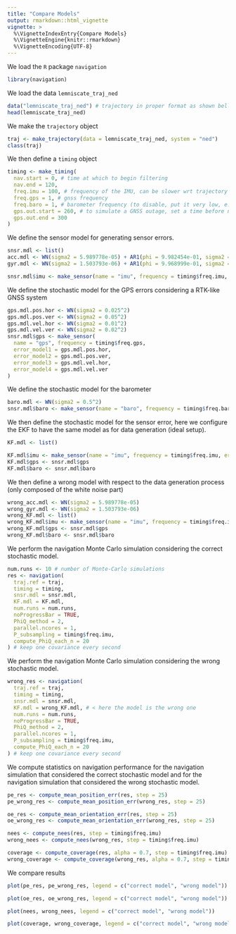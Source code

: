 ```yaml
---
title: "Compare Models"
output: rmarkdown::html_vignette
vignette: >
  %\VignetteIndexEntry{Compare Models}
  %\VignetteEngine{knitr::rmarkdown}
  %\VignetteEncoding{UTF-8}
---
```


We load the `R` package `navigation`
```r
library(navigation)
```

We load the data `lemniscate_traj_ned`
```r
data("lemniscate_traj_ned") # trajectory in proper format as shown bellow
head(lemniscate_traj_ned)
```

We make the `trajectory` object
```r
traj <- make_trajectory(data = lemniscate_traj_ned, system = "ned")
class(traj)
```
We then define a `timing` object
```r
timing <- make_timing(
  nav.start = 0, # time at which to begin filtering
  nav.end = 120,
  freq.imu = 100, # frequency of the IMU, can be slower wrt trajectory frequency
  freq.gps = 1, # gnss frequency
  freq.baro = 1, # barometer frequency (to disable, put it very low, e.g. 1e-5)
  gps.out.start = 260, # to simulate a GNSS outage, set a time before nav.end
  gps.out.end = 300
)
```


We define the sensor model for generating sensor errors.
```r
snsr.mdl <- list()
acc.mdl <- WN(sigma2 = 5.989778e-05) + AR1(phi = 9.982454e-01, sigma2 = 1.848297e-10) + AR1(phi = 9.999121e-01, sigma2 = 2.435414e-11) + AR1(phi = 9.999998e-01, sigma2 = 1.026718e-12)
gyr.mdl <- WN(sigma2 = 1.503793e-06) + AR1(phi = 9.968999e-01, sigma2 = 2.428980e-11) + AR1(phi = 9.999001e-01, sigma2 = 1.238142e-12)

snsr.mdl$imu <- make_sensor(name = "imu", frequency = timing$freq.imu, error_model1 = acc.mdl, error_model2 = gyr.mdl)
```

We define the stochastic model for the GPS errors considering a RTK-like GNSS system
```r
gps.mdl.pos.hor <- WN(sigma2 = 0.025^2)
gps.mdl.pos.ver <- WN(sigma2 = 0.05^2)
gps.mdl.vel.hor <- WN(sigma2 = 0.01^2)
gps.mdl.vel.ver <- WN(sigma2 = 0.02^2)
snsr.mdl$gps <- make_sensor(
  name = "gps", frequency = timing$freq.gps,
  error_model1 = gps.mdl.pos.hor,
  error_model2 = gps.mdl.pos.ver,
  error_model3 = gps.mdl.vel.hor,
  error_model4 = gps.mdl.vel.ver
)
```

We define the stochastic model for the barometer
```r
baro.mdl <- WN(sigma2 = 0.5^2)
snsr.mdl$baro <- make_sensor(name = "baro", frequency = timing$freq.baro, error_model1 = baro.mdl)
```


We then define the stochastic model for the sensor error, here we configure the EKF to have the same model as for data generation (ideal setup).
```r
KF.mdl <- list()

KF.mdl$imu <- make_sensor(name = "imu", frequency = timing$freq.imu, error_model1 = acc.mdl, error_model2 = gyr.mdl)
KF.mdl$gps <- snsr.mdl$gps
KF.mdl$baro <- snsr.mdl$baro
```


We then define a wrong model with respect to the data generation process (only composed of the white noise part)

```r
wrong_acc.mdl <- WN(sigma2 = 5.989778e-05)
wrong_gyr.mdl <- WN(sigma2 = 1.503793e-06)
wrong_KF.mdl <- list()
wrong_KF.mdl$imu <- make_sensor(name = "imu", frequency = timing$freq.imu, error_model1 = wrong_acc.mdl, error_model2 = wrong_gyr.mdl)
wrong_KF.mdl$gps <- snsr.mdl$gps
wrong_KF.mdl$baro <- snsr.mdl$baro
```


We perform the navigation Monte Carlo simulation considering the correct stochastic model.

```r
num.runs <- 10 # number of Monte-Carlo simulations
res <- navigation(
  traj.ref = traj,
  timing = timing,
  snsr.mdl = snsr.mdl,
  KF.mdl = KF.mdl,
  num.runs = num.runs,
  noProgressBar = TRUE,
  PhiQ_method = 2,
  parallel.ncores = 1,
  P_subsampling = timing$freq.imu,
  compute_PhiQ_each_n = 20
) # keep one covariance every second
```


We perform the navigation Monte Carlo simulation considering the wrong stochastic model.
```r
wrong_res <- navigation(
  traj.ref = traj,
  timing = timing,
  snsr.mdl = snsr.mdl,
  KF.mdl = wrong_KF.mdl, # < here the model is the wrong one
  num.runs = num.runs,
  noProgressBar = TRUE,
  PhiQ_method = 2,
  parallel.ncores = 1,
  P_subsampling = timing$freq.imu,
  compute_PhiQ_each_n = 20
) # keep one covariance every second
```



We compute statistics on navigation performance for the navigation simulation that considered the correct stochastic model and for the navigation simulation that considered the wrong stochastic model.
```r
pe_res <- compute_mean_position_err(res, step = 25)
pe_wrong_res <- compute_mean_position_err(wrong_res, step = 25)

oe_res <- compute_mean_orientation_err(res, step = 25)
oe_wrong_res <- compute_mean_orientation_err(wrong_res, step = 25)
```


```r
nees <- compute_nees(res, step = timing$freq.imu)
wrong_nees <- compute_nees(wrong_res, step = timing$freq.imu)

coverage <- compute_coverage(res, alpha = 0.7, step = timing$freq.imu)
wrong_coverage <- compute_coverage(wrong_res, alpha = 0.7, step = timing$freq.imu)
```



We compare results
```r
plot(pe_res, pe_wrong_res, legend = c("correct model", "wrong model"))

plot(oe_res, oe_wrong_res, legend = c("correct model", "wrong model"))

plot(nees, wrong_nees, legend = c("correct model", "wrong model"))

plot(coverage, wrong_coverage, legend = c("correct model", "wrong model"))
```


